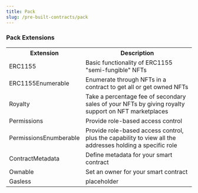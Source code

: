 ```yaml
---
title: Pack
slug: /pre-built-contracts/pack
---
```


### Pack Extensions

<table>
  <tr>
    <th>Extension</th>
    <th>Description</th>
  </tr>
  <tr>
    <td>ERC1155</td>
    <td> Basic functionality of ERC1155 "semi-fungible" NFTs</td>
  </tr>
  <tr>
    <td>ERC1155Enumerable</td>
    <td>Enumerate through NFTs in a contract to get all or get owned NFTs</td>
  </tr>
  <tr>
    <td>Royalty</td>
    <td>
      Take a percentage fee of secondary sales of your NFTs by giving royalty
      support on NFT marketplaces
    </td>
  </tr>
  <tr>
    <td>Permissions</td>
    <td>Provide role-based access control</td>
  </tr>
  <tr>
    <td>PermissionsEnumberable</td>
    <td>
      Provide role-based access control, plus the capability to view all the
      addresses holding a specific role
    </td>
  </tr>
  <tr>
    <td>ContractMetadata</td>
    <td> Define metadata for your smart contract</td>
  </tr>
  <tr>
    <td>Ownable</td>
    <td>Set an owner for your smart contract</td>
  </tr>
  <tr>
    <td>Gasless</td>
    <td>placeholder</td>
  </tr>
</table>
